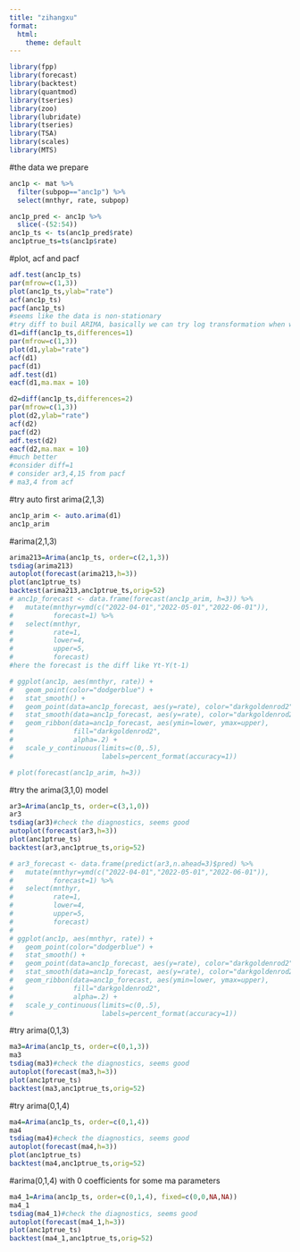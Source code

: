 ```yaml
---
title: "zihangxu"
format:
  html:
    theme: default
---
```


```r
library(fpp)
library(forecast)
library(backtest)
library(quantmod)
library(tseries)
library(zoo)
library(lubridate)
library(tseries)
library(TSA)
library(scales)
library(MTS)
```
#the data we prepare
```r
anc1p <- mat %>%
  filter(subpop=="anc1p") %>%
  select(mnthyr, rate, subpop) 

anc1p_pred <- anc1p %>%
  slice(-(52:54))
anc1p_ts <- ts(anc1p_pred$rate)
anc1ptrue_ts=ts(anc1p$rate)
```
#plot, acf and pacf
```r
adf.test(anc1p_ts)
par(mfrow=c(1,3))
plot(anc1p_ts,ylab="rate")
acf(anc1p_ts)
pacf(anc1p_ts)
#seems like the data is non-stationary
#try diff to buil ARIMA, basically we can try log transformation when we have increase trend data
d1=diff(anc1p_ts,differences=1)
par(mfrow=c(1,3))
plot(d1,ylab="rate")
acf(d1)
pacf(d1)
adf.test(d1)
eacf(d1,ma.max = 10)

d2=diff(anc1p_ts,differences=2)
par(mfrow=c(1,3))
plot(d2,ylab="rate")
acf(d2)
pacf(d2)
adf.test(d2)
eacf(d2,ma.max = 10)
#much better
#consider diff=1
# consider ar3,4,15 from pacf
# ma3,4 from acf
```
#try auto first arima(2,1,3)
```r

anc1p_arim <- auto.arima(d1)
anc1p_arim
```
#arima(2,1,3)
```r
arima213=Arima(anc1p_ts, order=c(2,1,3))
tsdiag(arima213)
autoplot(forecast(arima213,h=3))
plot(anc1ptrue_ts)
backtest(arima213,anc1ptrue_ts,orig=52)
# anc1p_forecast <- data.frame(forecast(anc1p_arim, h=3)) %>%
#   mutate(mnthyr=ymd(c("2022-04-01","2022-05-01","2022-06-01")),
#          forecast=1) %>%
#   select(mnthyr, 
#          rate=1,
#          lower=4,
#          upper=5,
#          forecast)
#here the forecast is the diff like Yt-Y(t-1)

# ggplot(anc1p, aes(mnthyr, rate)) + 
#   geom_point(color="dodgerblue") + 
#   stat_smooth() + 
#   geom_point(data=anc1p_forecast, aes(y=rate), color="darkgoldenrod2") +
#   stat_smooth(data=anc1p_forecast, aes(y=rate), color="darkgoldenrod2",fill="darkgoldenrod2") +
#   geom_ribbon(data=anc1p_forecast, aes(ymin=lower, ymax=upper),
#               fill="darkgoldenrod2",
#               alpha=.2) +
#   scale_y_continuous(limits=c(0,.5),
#                      labels=percent_format(accuracy=1))

# plot(forecast(anc1p_arim, h=3))
```

#try the arima(3,1,0) model
```r
ar3=Arima(anc1p_ts, order=c(3,1,0))
ar3
tsdiag(ar3)#check the diagnostics, seems good
autoplot(forecast(ar3,h=3))
plot(anc1ptrue_ts)
backtest(ar3,anc1ptrue_ts,orig=52)

# ar3_forecast <- data.frame(predict(ar3,n.ahead=3)$pred) %>%
#   mutate(mnthyr=ymd(c("2022-04-01","2022-05-01","2022-06-01")),
#          forecast=1) %>%
#   select(mnthyr, 
#          rate=1,
#          lower=4,
#          upper=5,
#          forecast)
# 
# ggplot(anc1p, aes(mnthyr, rate)) + 
#   geom_point(color="dodgerblue") + 
#   stat_smooth() + 
#   geom_point(data=anc1p_forecast, aes(y=rate), color="darkgoldenrod2") +
#   stat_smooth(data=anc1p_forecast, aes(y=rate), color="darkgoldenrod2",fill="darkgoldenrod2") +
#   geom_ribbon(data=anc1p_forecast, aes(ymin=lower, ymax=upper),
#               fill="darkgoldenrod2",
#               alpha=.2) +
#   scale_y_continuous(limits=c(0,.5),
#                      labels=percent_format(accuracy=1))


```
#try arima(0,1,3)
```r
ma3=Arima(anc1p_ts, order=c(0,1,3))
ma3
tsdiag(ma3)#check the diagnostics, seems good
autoplot(forecast(ma3,h=3))
plot(anc1ptrue_ts)
backtest(ma3,anc1ptrue_ts,orig=52)

```
#try arima(0,1,4)

```r
ma4=Arima(anc1p_ts, order=c(0,1,4))
ma4
tsdiag(ma4)#check the diagnostics, seems good
autoplot(forecast(ma4,h=3))
plot(anc1ptrue_ts)
backtest(ma4,anc1ptrue_ts,orig=52)

```
#arima(0,1,4) with 0 coefficients for some ma parameters
```r
ma4_1=Arima(anc1p_ts, order=c(0,1,4), fixed=c(0,0,NA,NA))
ma4_1
tsdiag(ma4_1)#check the diagnostics, seems good
autoplot(forecast(ma4_1,h=3))
plot(anc1ptrue_ts)
backtest(ma4_1,anc1ptrue_ts,orig=52)

```